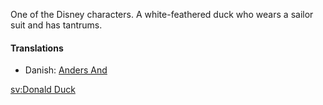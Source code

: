 One of the Disney characters.  A white-feathered duck who wears a sailor suit and has tantrums.

====Translations====
*Danish: [[Anders And]] 


[[sv:Donald Duck]]